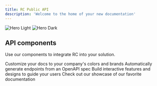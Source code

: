 ```yaml
---
title: RC Public API
description: 'Welcome to the home of your new documentation'
---
```


<img
  className="block dark:hidden"
  src="/images/hero-light.svg"
  alt="Hero Light"
/>
<img
  className="hidden dark:block"
  src="/images/hero-dark.svg"
  alt="Hero Dark"
/>



## API components

Use our components to integrate RC into your solution.

<CardGroup cols={2}>
  <Card
    title="Prices only"
    icon="price"
    href="https://mintlify.com/docs/settings/global"
  >
    Customize your docs to your company's colors and brands
  </Card>
  <Card
    title="Customer-level"
    icon="code"
    href="https://mintlify.com/docs/api-playground/openapi"
  >
    Automatically generate endpoints from an OpenAPI spec
  </Card>
  <Card
    title="Steering assets"
    icon="screwdriver-wrench"
    href="https://mintlify.com/docs/components/accordion"
  >
    Build interactive features and designs to guide your users
  </Card>
  <Card
    title="Scheduling"
    icon="stars"
    href="https://mintlify.com/showcase"
  >
    Check out our showcase of our favorite documentation
  </Card>
</CardGroup>
